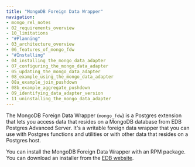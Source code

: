 ```yaml
---
title: "MongoDB Foreign Data Wrapper"
navigation: 
- mongo_rel_notes
- 02_requirements_overview
- 10_limitations
- "#Planning"
- 03_architecture_overview
- 06_features_of_mongo_fdw
- "#Installing"
- 04_installing_the_mongo_data_adapter
- 07_configuring_the_mongo_data_adapter
- 05_updating_the_mongo_data_adapter
- 08_example_using_the_mongo_data_adapter
- 08a_example_join_pushdown
- 08b_example_aggregate_pushdown
- 09_identifying_data_adapter_version
- 11_uninstalling_the_mongo_data_adapter
---
```


The MongoDB Foreign Data Wrapper (`mongo_fdw`) is a Postgres extension that lets you access data that resides on a MongoDB database from EDB Postgres Advanced Server. It's a writable foreign data wrapper that you can use with Postgres functions and utilities or with other data that resides on a Postgres host.

You can install the MongoDB Foreign Data Wrapper with an RPM package. You can download an installer from the [EDB website](https://www.enterprisedb.com/software-downloads-postgres/).


